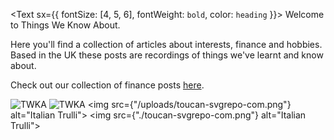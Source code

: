 <Text sx={{ fontSize: [4, 5, 6], fontWeight: `bold`, color: `heading` }}>
  Welcome to Things We Know About.
</Text>

Here you'll find a collection of articles about interests, finance and hobbies. Based in the UK these posts are recordings of things we've learnt and know about.

Check out our collection of finance posts [here](https://twka.netlify.com/tags/finance).

![TWKA](/uploads/toucan-svgrepo-com.png)
![TWKA](./toucan-svgrepo-com.png)
<img src={"/uploads/toucan-svgrepo-com.png"} alt="Italian Trulli">
<img src={"./toucan-svgrepo-com.png"} alt="Italian Trulli">